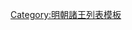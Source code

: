 {{ming|title=明朝荊國諸王|ed=荊國|head=[[永乐 (明朝)|永樂]]二十二年（[[1424年]]）封。[[宣德]]四年（[[1429年]]）就藩[[建昌府 (明朝)|建昌府]]。[[正统 (年号)|正統]]十年（[[1446年]]）移[[蘄州]]。|
{{ming/title}}
{{ming/list|荊憲王|[[朱瞻堈]]|朱高熾、庶六子|[[1424年]]—[[1453年]]|永樂二十二年封。宣德四年就藩建昌府。正統十年移蘄州。[[景泰 (明朝)|景泰]]四年薨。}}
{{ming/list|荊靖王|[[朱祁鎬]]|朱瞻堈、嫡一子|[[1455年]]—[[1461年]]|景泰六年襲封。[[天顺 (明朝)|天順]]五年薨。}}
{{ming/list|荊王|[[朱見潚]]|朱祁鎬、嫡一子|[[1464年]]—[[1492年]]|天順八年襲封。[[弘治 (明朝)|弘治]]五年坐不法召至京，並其長子[[朱祐柄]]俱降為庶人，遷置[[武昌]]。侄[[朱祐橺]]立。}}
{{ming/list|荊世子|[[朱祐柄]]|朱見潚、嫡一子|  |[[成化]]十九年封荊世子。弘治五年坐不法召至京，降為庶人，遷置[[武昌]]。}}
{{ming/list|荊王|[[朱見溥]]|朱祁鎬、嫡二子|追封|成化二年封都梁王。十三年薨。後子祐橺襲封荊王。追封。}}
{{ming/list|荊和王|[[朱祐橺]]|朱見溥、嫡一子|[[1494年]]—[[1504年]]|成化十九年襲都梁封。弘治七年進封。十七年薨。}}
{{ming/list|荊端王|[[朱厚烇]]|朱祐橺、嫡一子|[[1507年]]—[[1553年]]|[[正德 (明朝)|正德]]二年襲封。[[嘉靖]]三十二年薨。}}
{{ming/list|荊莊王|[[朱載墭]]|朱厚烇、庶一子|追封|初封永定王，嘉靖二十九年薨。以子翊鉅襲荊封，追封王，諡曰莊。}}
{{ming/list|荊恭王|[[朱翊鉅 (荊王)|朱翊鉅]]|朱載墭、嫡一子|[[1553年]]—[[1570年]]|嘉靖三十二年以永定長子進封[[世孫]]。三十四年襲封。[[隆庆 (明朝)|隆慶]]四年薨。[[世子]][[朱常泠]]，罪降庶人。}}
{{ming/list|荊敬王|[[朱常𣵧]]|朱翊鉅、嫡二子|[[1575年]]—[[1576年]]|隆慶三年封泰寧王，[[萬曆]]三年襲封。四年薨。無子。}}
{{ming/list|荊康王|[[朱常泴]]|朱翊鉅、嫡三子|[[1579年]]—[[1597年]]|萬曆三年封安城王。七年進封。二十五年薨。}}
{{ming/list|荊定王|[[朱由樊]]|朱常泴、嫡二子|[[1610年]]—[[1622年]]|萬曆十七年封世子。三十八年襲封。[[天启 (明朝)|天啟]]二年薨。}}
{{ming/list|荊王|[[朱慈煙]]|朱由樊、嫡五子|[[1626年]]—[[1642年]]|萬曆四十年封世子。天啟六年襲封。[[崇禎]]十五年薨。}}
{{ming/list|荊王|[[朱慈煃 (荊王)|朱慈煃]]|朱由樊、庶一子|[[1642年]]後—[[1646年]]|不知何年襲封。崇禎十六年正月，[[張獻忠]]攻陷蘄州，賊圍王宮，盡掠而去。[[隆武]]二年五月薨。}}
{{ming/list|荊王|[[朱和至]]|朱慈煃、子|  |不知何年襲封。國亡不知所終。}}
}}<noinclude>
[[Category:明朝諸王列表模板]]
</noinclude>